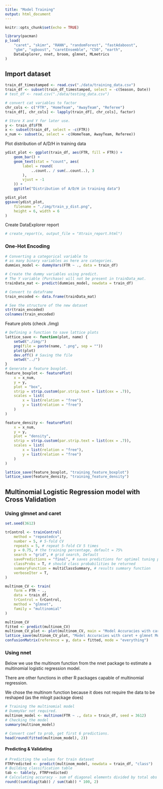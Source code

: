 ```yaml
---
title: "Model Training"
output: html_document
---
```


```r
knitr::opts_chunk$set(echo = TRUE)
```

```r
library(pacman)
p_load(
    "caret", "skimr", "RANN", "randomForest", "fastAdaboost",
    "gbm", "xgboost", "caretEnsemble", "C50", "earth",
    DataExplorer, nnet, broom, glmnet, MLmetrics
)
```

## Import dataset
```r
train_df_timestamped <- read.csv("./data/training_data.csv")
train_df <- subset(train_df_timestamped, select = -c(Season, Date))
# test_df <- read.csv("./data/testing_data.csv")

# convert cat variables to factor
chr_cols <- c("FTR", "HomeTeam", "AwayTeam", "Referee")
train_df[, chr_cols] <- lapply(train_df[, chr_cols], factor)

# Store X and Y for later use.
y <- train_df$FTR
x <- subset(train_df, select = -c(FTR))
x_num <- subset(x, select = -c(HomeTeam, AwayTeam, Referee))
```

Plot distribution of A/D/H in training data
```r
ydist_plot <- ggplot(train_df, aes(FTR, fill = FTR)) +
    geom_bar() +
    geom_text(stat = "count", aes(
        label = round(
            ..count.. / sum(..count..), 3
        ),
        vjust = -1
    )) +
    ggtitle("Distribution of A/D/H in training data")

ydist_plot
ggsave(ydist_plot,
    filename = "./img/train_y_dist.png",
    height = 6, width = 6
)
```

Create DataExplorer report 
```r
# create_report(x, output_file = "Xtrain_report.html")
```
### One-Hot Encoding
```r
# Converting a categorical variable to
# as many binary variables as here are categories.
dummies_model <- dummyVars(FTR ~ ., data = train_df)

# Create the dummy variables using predict.
# The Y variable (Purchase) will not be present in trainData_mat.
trainData_mat <- predict(dummies_model, newdata = train_df)

# Convert to dataframe
train_encoded <- data.frame(trainData_mat)

# See the structure of the new dataset
str(train_encoded)
colnames(train_encoded)
```



Feature plots (check ./img)
```r
# Defining a function to save lattice plots
lattice_save <- function(plot, name) {
    setwd("./img/")
    png(file = paste(name, ".png", sep = ""))
    plot(plot)
    dev.off() # Saving the file
    setwd("../")
}
# Generate a feature boxplot.
feature_boxplot <- featurePlot(
    x = x_num,
    y = y,
    plot = "box",
    strip = strip.custom(par.strip.text = list(cex = .7)),
    scales = list(
        x = list(relation = "free"),
        y = list(relation = "free")
    )
)

feature_density <- featurePlot(
    x = x_num,
    y = y,
    plot = "density",
    strip = strip.custom(par.strip.text = list(cex = .7)),
    scales = list(
        x = list(relation = "free"),
        y = list(relation = "free")
    )
)

lattice_save(feature_boxplot, "training_feature_boxplot")
lattice_save(feature_density, "training_feature_density")
```

## Multinomial Logistic Regression model with Cross Validation

### Using glmnet and caret
```r
set.seed(3612)

trControl <- trainControl(
    method = "repeatedcv",
    number = 5, # 5-fold CV
    repeats = 5, # repeat 5-fold CV 5 times
    p = 0.75, # the training percentage, default = 75%
    search = "grid", # grid search, Default
    savePredictions = "final", # saves predictions for optimal tuning parameter
    classProbs = T, # should class probabilities be returned
    summaryFunction = multiClassSummary, # results summary function
    verboseIter = T,
)

multinom_CV <- train(
    form = FTR ~ .,
    data = train_df,
    trControl = trControl,
    method = "glmnet",
    family = "multinomial"
)

multinom_CV
fitted <- predict(multinom_CV)
multinom_CV_plot <- plot(multinom_CV, main = "Model Accuracies with caret + glmnet Multinom")
lattice_save(multinom_CV_plot, "Model Accuracies with caret + glmnet Multinom")
confusionMatrix(reference = y, data = fitted, mode = "everything")
```

### Using nnet
Below we use the multinom function from the nnet package to estimate a 
multinomial logistic regression model. 

There are other functions in other R packages capable of multinomial regression. 

We chose the multinom function because it does not require the data to be reshaped 
(as the mlogit package does)
```r
# Training the multinomial model
# DummyVar not required.
multinom_model <- multinom(FTR ~ ., data = train_df, seed = 3612)
# Checking the model
summary(multinom_model)

# Convert coef to prob, get first 6 predictions.
head(round(fitted(multinom_model), 2))
```

#### Predicting & Validating

```r
# Predicting the values for train dataset
FTRPredicted <- predict(multinom_model, newdata = train_df, "class")
# Building classification table
tab <- table(y, FTRPredicted)
# Calculating accuracy - sum of diagonal elements divided by total obs
round((sum(diag(tab)) / sum(tab)) * 100, 2)
```



